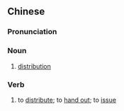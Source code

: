 {{also|分发}}
==Chinese==
{{zh-forms|s=分发}}

===Pronunciation===
{{zh-pron
|m=fēnfā
|c=fan1 faat3
|mn=hun-hoat
|cat=n,v
}}

===Noun===
{{zh-noun}}

# [[distribution]]

===Verb===
{{zh-verb}}

# to [[distribute]]; to [[hand out]]; to [[issue]]
